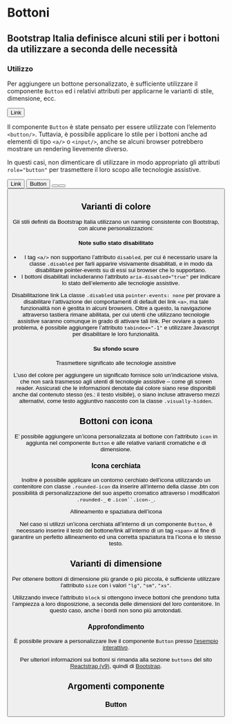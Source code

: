 
<Meta title='Documentazione/Componenti/Bottoni' of={Button} />

# Bottoni

## Bootstrap Italia definisce alcuni stili per i bottoni da utilizzare a seconda delle necessità

### Utilizzo

Per aggiungere un bottone personalizzato, è sufficiente utilizzare il componente `Button` ed i relativi attributi per applicarne le varianti di stile, dimensione, ecc.

<Canvas>
  <Button>Link</Button>
</Canvas>

Il componente `Button` è state pensato per essere utilizzate con l’elemento `<button/>`. Tuttavia, è possibile applicare lo stile per i bottoni anche ad elementi di tipo `<a/>` o `<input/>`, anche se alcuni browser potrebbero mostrare un rendering lievemente diverso.

In questi casi, non dimenticare di utilizzare in modo appropriato gli attributi `role="button"` per trasmettere il loro scopo alle tecnologie assistive.

<Canvas>
  <Button tag='a' href='#' role='button'>
    Link
  </Button>
  <Button type='submit'>Button</Button>
  <Button tag='input' type='button' value='Input' />
  <Button tag='input' type='submit' value='Submit' />
  <Button tag='input' type='reset' value='Reset' />
</Canvas>

## Varianti di colore

Gli stili definiti da Bootstrap Italia utilizzano un naming consistente con Bootstrap, con alcune personalizzazioni:

<Canvas>
  <Story id='componenti-button--varianti-colore' />
</Canvas>

#### Note sullo stato disabilitato

- I tag `<a/>` non supportano l’attributo `disabled`, per cui è necessario usare la classe `.disabled` per farli apparire visivamente disabilitati, e in modo da disabilitare pointer-events su di essi sui browser che lo supportano.
- I bottoni disabilitati includeranno l’attributo `aria-disabled="true"` per indicare lo stato dell’elemento alle tecnologie assistive.

<div className='docs'>
  <Callout color='warning'>
    <CalloutTitle>
      <span className='text'>Disabilitazione link</span>
    </CalloutTitle>
    <CalloutText>
      La classe <Code>.disabled</Code> usa <Code>pointer-events: none</Code> per provare a disabilitare l’attivazione
      dei comportamenti di default dei link <Code>&lt;a&gt;</Code>, ma tale funzionalità non è gestita in alcuni
      browsers. Oltre a questo, la navigazione attraverso tastiera rimane abilitata, per cui utenti che utilizzano
      tecnologie assistive saranno comunque in grado di attivare tali link. Per ovviare a questo problema, è possibile
      aggiungere l’attributo <Code>tabindex="-1"</Code> e utilizzare Javascript per disabilitare le loro funzionalità.
    </CalloutText>
  </Callout>
</div>

#### Su sfondo scuro

<Canvas>
  <Story id='componenti-button--sfondo-scuro' />
</Canvas>

<div className='docs'>
  <Callout color='success'>
    <CalloutTitle>
      <span className='text'>Trasmettere significato alle tecnologie assistive</span>
    </CalloutTitle>
    <CalloutText>
      <p>
        L’uso del colore per aggiungere un significato fornisce solo un’indicazione visiva, che non sarà trasmesso agli
        utenti di tecnologie assistive – come gli screen reader. Assicurati che le informazioni denotate dal colore
        siano rese disponibili anche dal contenuto stesso (es.: il testo visibile), o siano incluse attraverso mezzi
        alternativi, come testo aggiuntivo nascosto con la classe <Code>.visually-hidden</Code>.
      </p>
    </CalloutText>
  </Callout>
</div>

## Bottoni con icona

E’ possibile aggiungere un’icona personalizzata al bottone con l'attributo `icon` in aggiunta nel componente `Button` e alle relative varianti cromatiche e di dimensione.

<Canvas>
  <Story id='componenti-button--bottoni-con-icona' />
</Canvas>

### Icona cerchiata

Inoltre è possibile applicare un contorno cerchiato dell’icona utilizzando un contenitore con classe `.rounded-icon` da inserire all’interno della classe .btn con possibilità di personalizzazione del suo aspetto cromatico attraverso i modificatori `.rounded-_` e ` .icon``.icon-_ `.

<Canvas>
  <Story id='componenti-button--bottoni-con-icona-cerchiata' />
</Canvas>

<div className='docs'>
  <Callout color='warning'>
    <CalloutTitle>
      <span className='text'>Allineamento e spaziatura dell’icona</span>
    </CalloutTitle>
    <CalloutText>
      <p>
        Nel caso si utilizzi un’icona cerchiata all’interno di un componente <Code>Button</Code>, è necessario inserire
        il testo del bottone/link all’interno di un tag <Code>&lt;span&gt;</Code> al fine di garantire un perfetto
        allineamento ed una corretta spaziatura tra l’icona e lo stesso testo.
      </p>
    </CalloutText>
  </Callout>
</div>

## Varianti di dimensione

Per ottenere bottoni di dimensione più grande o più piccola, è sufficiente utilizzare l'attributo `size` con i valori `"lg"`, `"sm"`, `"xs"`.

Utilizzando invece l'attributo `block` si ottengono invece bottoni che prendono tutta l’ampiezza a loro disposizione, a seconda delle dimensioni del loro contenitore. In questo caso, anche i bordi non sono più arrotondati.

<Canvas>
  <Story id='componenti-button--varianti-di-dimensione' />
</Canvas>

### Approfondimento

È possibile provare a personalizzare live il componente `Button` presso [l'esempio interattivo](?path=/story/componenti-button--esempi-interattivi).

Per ulteriori informazioni sui bottoni si rimanda alla sezione `buttons` del sito [Reactstrap (v9)](https://reactstrap.github.io/?path=/docs/components-button--button), quindi di [Bootstrap](https://getbootstrap.com/docs/5.1/components/buttons/).

## Argomenti componente

### Button

<ArgsTable of={Button} />
